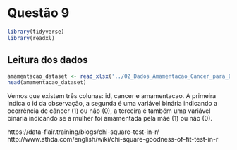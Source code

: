 # Questão 9

```r
library(tidyverse)
library(readxl)
```

## Leitura dos dados

```r
amamentacao_dataset <- read_xlsx('../02_Dados_Amamentacao_Cancer_para_Exportar.xlsx')
head(amamentacao_dataset)
```

Vemos que existem três colunas: id, cancer e amamentacao. A primeira indica o id da observação, a segunda é uma variável binária indicando a ocorrência de câncer (1) ou não (0), a terceira é também uma variável binária indicando se a mulher foi amamentada pela mãe (1) ou não (0).

https://data-flair.training/blogs/chi-square-test-in-r/
http://www.sthda.com/english/wiki/chi-square-goodness-of-fit-test-in-r
